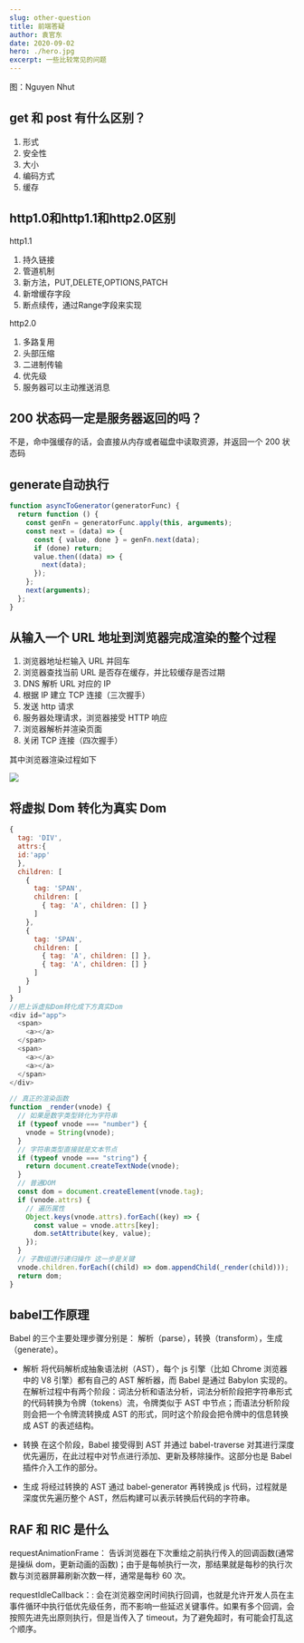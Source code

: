 ```yaml
---
slug: other-question
title: 前端答疑
author: 袁官东
date: 2020-09-02
hero: ./hero.jpg
excerpt: 一些比较常见的问题
---
```


<div className={'img-desc'}>图：Nguyen Nhut</div>


## get 和 post 有什么区别？

1. 形式
2. 安全性
3. 大小
4. 编码方式
5. 缓存

## http1.0和http1.1和http2.0区别

http1.1
1. 持久链接
2. 管道机制
3. 新方法，PUT,DELETE,OPTIONS,PATCH
4. 新增缓存字段
5. 断点续传，通过Range字段来实现

http2.0
1. 多路复用
2. 头部压缩
3. 二进制传输
4. 优先级
5. 服务器可以主动推送消息


## 200 状态码一定是服务器返回的吗？
不是，命中强缓存的话，会直接从内存或者磁盘中读取资源，并返回一个 200 状态码

## generate自动执行
```js
function asyncToGenerator(generatorFunc) {
  return function () {
    const genFn = generatorFunc.apply(this, arguments);
    const next = (data) => {
      const { value, done } = genFn.next(data);
      if (done) return;
      value.then((data) => {
        next(data);
      });
    };
    next(arguments);
  };
}
```

## 从输入一个 URL 地址到浏览器完成渲染的整个过程

1. 浏览器地址栏输入 URL 并回车
2. 浏览器查找当前 URL 是否存在缓存，并比较缓存是否过期
3. DNS 解析 URL 对应的 IP
4. 根据 IP 建立 TCP 连接（三次握手）
5. 发送 http 请求
6. 服务器处理请求，浏览器接受 HTTP 响应
7. 浏览器解析并渲染页面
8. 关闭 TCP 连接（四次握手）

其中浏览器渲染过程如下

<img src="./brower.webp"/>

## 将虚拟 Dom 转化为真实 Dom
```js
{
  tag: 'DIV',
  attrs:{
  id:'app'
  },
  children: [
    {
      tag: 'SPAN',
      children: [
        { tag: 'A', children: [] }
      ]
    },
    {
      tag: 'SPAN',
      children: [
        { tag: 'A', children: [] },
        { tag: 'A', children: [] }
      ]
    }
  ]
}
//把上诉虚拟Dom转化成下方真实Dom
<div id="app">
  <span>
    <a></a>
  </span>
  <span>
    <a></a>
    <a></a>
  </span>
</div>
```

```js
// 真正的渲染函数
function _render(vnode) {
  // 如果是数字类型转化为字符串
  if (typeof vnode === "number") {
    vnode = String(vnode);
  }
  // 字符串类型直接就是文本节点
  if (typeof vnode === "string") {
    return document.createTextNode(vnode);
  }
  // 普通DOM
  const dom = document.createElement(vnode.tag);
  if (vnode.attrs) {
    // 遍历属性
    Object.keys(vnode.attrs).forEach((key) => {
      const value = vnode.attrs[key];
      dom.setAttribute(key, value);
    });
  }
  // 子数组进行递归操作 这一步是关键
  vnode.children.forEach((child) => dom.appendChild(_render(child)));
  return dom;
}
```

## babel工作原理

Babel 的三个主要处理步骤分别是： 解析（parse），转换（transform），生成（generate）。


* 解析
将代码解析成抽象语法树（AST），每个 js 引擎（比如 Chrome 浏览器中的 V8 引擎）都有自己的 AST 解析器，而 Babel 是通过 Babylon 实现的。在解析过程中有两个阶段：词法分析和语法分析，词法分析阶段把字符串形式的代码转换为令牌（tokens）流，令牌类似于 AST 中节点；而语法分析阶段则会把一个令牌流转换成 AST 的形式，同时这个阶段会把令牌中的信息转换成 AST 的表述结构。


* 转换
在这个阶段，Babel 接受得到 AST 并通过 babel-traverse 对其进行深度优先遍历，在此过程中对节点进行添加、更新及移除操作。这部分也是 Babel 插件介入工作的部分。


* 生成
将经过转换的 AST 通过 babel-generator 再转换成 js 代码，过程就是深度优先遍历整个 AST，然后构建可以表示转换后代码的字符串。



## RAF 和 RIC 是什么
requestAnimationFrame： 告诉浏览器在下次重绘之前执行传入的回调函数(通常是操纵 dom，更新动画的函数)；由于是每帧执行一次，那结果就是每秒的执行次数与浏览器屏幕刷新次数一样，通常是每秒 60 次。

requestIdleCallback：: 会在浏览器空闲时间执行回调，也就是允许开发人员在主事件循环中执行低优先级任务，而不影响一些延迟关键事件。如果有多个回调，会按照先进先出原则执行，但是当传入了 timeout，为了避免超时，有可能会打乱这个顺序。
